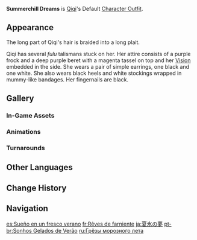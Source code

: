 {{Outfit Infobox
|id           = 203500
|image        = <gallery>
Character Qiqi Full Wish.png|Wish
Character Qiqi Game.png|In-Game
</gallery>
|character    = Qiqi
|type         = Default
|description  = Qiqi's outfit. A herb gatherer's garment that brings her great peace of mind due to the attached talismans.
|obtain       = Unlocked upon obtaining character
}}
'''Summerchill Dreams''' is [[Qiqi]]'s Default [[Character Outfit]].

==Appearance==
<!-- Keep appearance section short and concise. Limit to 1-2 paragraphs (preferably 1 paragraph) with 3-4 sentences each. -->
The long part of Qiqi's hair is braided into a long plait.

Qiqi has several ''fulu'' talismans stuck on her. Her attire consists of a purple frock and a deep purple beret with a magenta tassel on top and her {{Cryo}} [[Vision]] embedded in the side. She wears a pair of simple earrings, one black and one white. She also wears black heels and white stockings wrapped in mummy-like bandages. Her fingernails are black.

==Gallery==
===In-Game Assets===
{{Assets/Outfit|Summerchill Dreams|nomain=1}}

===Animations===
{{Preview/CharacterAnimations|Qiqi|nocaption=1}}

===Turnarounds===
{{Turnarounds}}

==Other Languages==
{{Other Languages
|en      = Summerchill Dreams
|zhs     = 夏冰梦身
|zhs_rm  = Xià bīng mèng shēn
|zht     = 夏冰夢身
|zht_rm  = Xià bīng mèng shēn
|zh_tl   = Dreams of Summer Ice
|ja      = 夏氷の夢
|ja_rm   = Natsugoori no Yume
|ja_tl   = Dreams of Summer Ice
|ko      = 차가운 여름의 꿈
|ko_rm   = Chagaun Yeoreumui Ggum
|ko_tl   = Cold Dreams of Summer
|es      = Sueño en un fresco verano
|es_tl   = Dream in a Fresh Summer
|fr      = Rêves de farniente
|fr_tl   = Dreams of Sweet Idleness
|ru      = Грёзы морозного лета
|ru_tl   = Dreams of a Frosty Summer
|th      = ซอมบี้น้อยแดนน้ำแข็ง
|th_rm   = Sombi noi daen namkhaeng
|th_tl   = Little Zombie of the Land of Ice
|vi      = Giấc Mộng Băng Hè
|vi_tl   = Summer Ice Dreams
|de      = Sommerkühle Träume
|de_tl   = Summercool Dreams
|id      = Summerchill Dreams
|pt      = Sonhos Gelados de Verão
|pt_tl   = Cold Dreams of Summer
|tr      = Serin Yaz Rüyası
|tr_tl   = Cold Summer Dream
|it      = Sogno di una sera di mezza estate
|it_tl   = Midsummer Evening Dream
}}

==Change History==
{{Change History|1.0}}

==Navigation==
{{Dressing Room Navbox|type=outfit}}

[[es:Sueño en un fresco verano]]
[[fr:Rêves de farniente]]
[[ja:夏氷の夢]]
[[pt-br:Sonhos Gelados de Verão]]
[[ru:Грёзы морозного лета]]